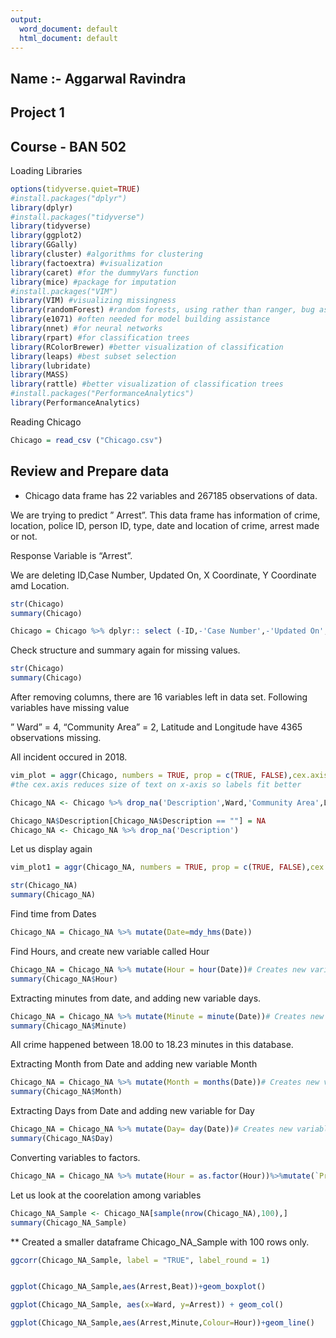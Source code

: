 ---
output:
  word_document: default
  html_document: default
---

## Name :- Aggarwal Ravindra 
## Project 1 
## Course - BAN 502 

Loading Libraries 

```{r}
options(tidyverse.quiet=TRUE)
#install.packages("dplyr")
library(dplyr)
#install.packages("tidyverse")
library(tidyverse)
library(ggplot2)
library(GGally)
library(cluster) #algorithms for clustering
library(factoextra) #visualization
library(caret) #for the dummyVars function
library(mice) #package for imputation
#install.packages("VIM")
library(VIM) #visualizing missingness
library(randomForest) #random forests, using rather than ranger, bug as of Feb 2019 in ranger parameter tuning
library(e1071) #often needed for model building assistance
library(nnet) #for neural networks
library(rpart) #for classification trees
library(RColorBrewer) #better visualization of classification
library(leaps) #best subset selection
library(lubridate)
library(MASS)
library(rattle) #better visualization of classification trees
#install.packages("PerformanceAnalytics")
library(PerformanceAnalytics)
```

Reading Chicago 

```{r}
Chicago = read_csv ("Chicago.csv")
```

## Review and Prepare data

* Chicago data frame has 22 variables and 267185 observations of data. 

We are trying to predict " Arrest". This data frame has information of crime, location, police ID, person ID, type, date and location of crime, arrest made or not. 

Response Variable is "Arrest". 

We are deleting ID,Case Number, Updated On, X Coordinate, Y Coordinate amd Location. 


```{r}
str(Chicago)
summary(Chicago)
```
```{r}

Chicago = Chicago %>% dplyr:: select (-ID,-'Case Number',-'Updated On',-'X Coordinate',-'Y Coordinate', -'Location')

```


Check structure and summary again for missing values. 

```{r}
str(Chicago)
summary(Chicago)
```

After removing columns, there are 16 variables left in data set. Following variables have missing value 

" Ward" = 4, "Community Area" = 2, Latitude and Longitude have 4365 observations missing. 

All incident occured in 2018.

```{r}
vim_plot = aggr(Chicago, numbers = TRUE, prop = c(TRUE, FALSE),cex.axis=.7)
#the cex.axis reduces size of text on x-axis so labels fit better
```
```{r}
Chicago_NA <- Chicago %>% drop_na('Description',Ward,'Community Area',Latitude, Longitude)
```

```{r}
Chicago_NA$Description[Chicago_NA$Description == ""] = NA
Chicago_NA <- Chicago_NA %>% drop_na('Description')
```

Let us display again

```{r}
vim_plot1 = aggr(Chicago_NA, numbers = TRUE, prop = c(TRUE, FALSE),cex.axis=.7)
```


```{r}
str(Chicago_NA)
summary(Chicago_NA)
```

Find time from Dates


```{r}
Chicago_NA = Chicago_NA %>% mutate(Date=mdy_hms(Date))
```

Find Hours, and create new variable called Hour 

```{r}
Chicago_NA = Chicago_NA %>% mutate(Hour = hour(Date))# Creates new variable in dataset with the # hour extracted from each date/time
summary(Chicago_NA$Hour)

```


Extracting minutes from date, and adding new variable days.

```{r}
Chicago_NA = Chicago_NA %>% mutate(Minute = minute(Date))# Creates new variable in dataset with the # minute extracted from each date/time
summary(Chicago_NA$Minute)
```

All crime happened between 18.00 to 18.23 minutes in this database. 

Extracting Month from Date and adding new variable Month 
```{r}
Chicago_NA = Chicago_NA %>% mutate(Month = months(Date))# Creates new variable in dataset with the # Month extracted from each date/time
summary(Chicago_NA$Month)

```
Extracting Days from Date and adding new variable for Day 

```{r}
Chicago_NA = Chicago_NA %>% mutate(Day= day(Date))# Creates new variable in dataset with the # day extracted from each date/time
summary(Chicago_NA$Day)
```

Converting variables to factors. 

```{r}
Chicago_NA = Chicago_NA %>% mutate(Hour = as.factor(Hour))%>%mutate(`Primary Type`=as.factor(`Primary Type`))%>% mutate(`Location Description`=as.factor(`Location Description`))%>%mutate(District=as.factor(District))%>%mutate(Ward=as.factor(Ward))%>%mutate(`Community Area`=as.factor(`Community Area`))%>%mutate(`FBI Code`=as.factor(`FBI Code`))%>%mutate(Month=as.factor(Month))%>% mutate(Day=as.factor(Day))
```

Let us look at the coorelation among variables 

```{r}
Chicago_NA_Sample <- Chicago_NA[sample(nrow(Chicago_NA),100),]
summary(Chicago_NA_Sample)
```

** Created a smaller dataframe Chicago_NA_Sample with 100 rows only. 

```{r}
ggcorr(Chicago_NA_Sample, label = "TRUE", label_round = 1) 
```

```{r}

```

```{r}
ggplot(Chicago_NA_Sample,aes(Arrest,Beat))+geom_boxplot()
```

```{r}
ggplot(Chicago_NA_Sample, aes(x=Ward, y=Arrest)) + geom_col() 

```

```{r}
ggplot(Chicago_NA_Sample,aes(Arrest,Minute,Colour=Hour))+geom_line()

```


